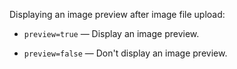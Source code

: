 Displaying an image preview after image file upload:

- `preview=true` — Display an image preview.

- `preview=false` — Don't display an image preview.